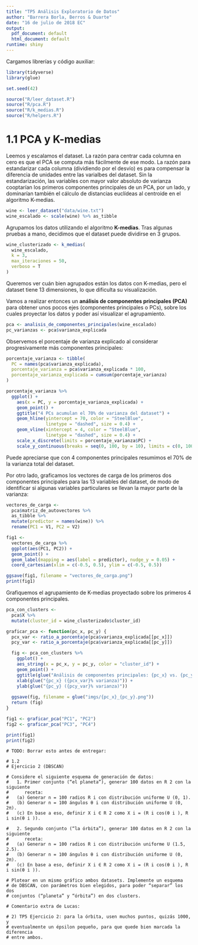 ```yaml
---
title: "TP5 Análisis Exploratorio de Datos"
author: "Barrera Borla, Berros & Duarte"
date: "16 de julio de 2018 EC"
output:
  pdf_document: default
  html_document: default
runtime: shiny
---
```


Cargamos librerías y código auxiliar:

```r
library(tidyverse)
library(glue)

set.seed(42)

source("R/leer_dataset.R")
source("R/pca.R")
source("R/k_medias.R")
source("R/helpers.R")
```

# 1.1 PCA y K-medias

Leemos y escalamos el dataset. La razón para centrar cada columna en cero es
que el PCA se computa más fácilmente de ese modo. La razón para estandarizar
cada columna (dividiendo por el desvío) es para compensar la diferencia
de unidades entre las varialbes del dataset. Sin la estandarización, las
variables con mayor valor absoluto de varianza cooptarían los primeros
componentes principales de un PCA, por un lado, y dominarían también el cálculo
de distancias euclídeas al centroide en el algoritmo K-medias.

```r
wine <- leer_dataset("data/wine.txt")
wine_escalado <- scale(wine) %>% as_tibble
```

Agrupamos los datos utilizando el algoritmo **K-medias**. Tras algunas pruebas
a mano, decidimos que el dataset puede dividirse en 3 grupos.

```r
wine_clusterizado <- k_medias(
  wine_escalado,
  k = 3,
  max_iteraciones = 50,
  verboso = T
)
```

Queremos ver cuán bien agrupados están los datos con K-medias, pero
el dataset tiene 13 dimensiones, lo que dificulta su visualización.

Vamos a realizar entonces un **análisis de componentes principales (PCA)** para
obtener unos pocos ejes (componentes principales o PCs), sobre los cuales
proyectar los datos y poder así visualizar el agrupamiento.

```r
pca <- analisis_de_componentes_principales(wine_escalado)
pc_varianzas <- pca$varianza_explicada
```

Observemos el porcentaje de varianza explicado al considerar progresivamente más
componentes principales:

```r
porcentaje_varianza <- tibble(
  PC = names(pca$varianza_explicada),
  porcentaje_varianza = pca$varianza_explicada * 100,
  porcentaje_varianza_explicada = cumsum(porcentaje_varianza)
)

porcentaje_varianza %>%
  ggplot() +
    aes(x = PC, y = porcentaje_varianza_explicada) +
    geom_point() +
    ggtitle("4 PCs acumulan el 70% de varianza del dataset") +
    geom_hline(yintercept = 70, color = "SteelBlue",
               linetype = "dashed", size = 0.4) +
    geom_vline(xintercept = 4, color = "SteelBlue",
               linetype = "dashed", size = 0.4) +
    scale_x_discrete(limits = porcentaje_varianza$PC) +
    scale_y_continuous(breaks = seq(0, 100, by = 10), limits = c(0, 100))
```

Puede apreciarse que con 4 componentes principales resumimos el 70% de la
varianza total del dataset.

Por otro lado, graficamos los vectores de carga de los primeros dos componentes
principales para las 13 variables del dataset, de modo de identificar si algunas
variables particulares se llevan la mayor parte de la varianza:

```r
vectores_de_carga <-
  pca$matriz_de_autovectores %>%
  as_tibble %>%
  mutate(predictor = names(wine)) %>%
  rename(PC1 = V1, PC2 = V2)

fig1 <-
  vectores_de_carga %>%
  ggplot(aes(PC1, PC2)) +
  geom_point() +
  geom_label(mapping = aes(label = predictor), nudge_y = 0.05) +
  coord_cartesian(xlim = c(-0.5, 0.5), ylim = c(-0.5, 0.5))

ggsave(fig1, filename = "vectores_de_carga.png")
print(fig1)
```

Grafiquemos el agrupamiento de K-medias proyectado sobre los primeros 4
componentes principales.

```r
pca_con_clusters <-
  pca$X %>% 
  mutate(cluster_id = wine_clusterizado$cluster_id)

graficar_pca <- function(pc_x, pc_y) {
  pcx_var <- ratio_a_porcentaje(pca$varianza_explicada[[pc_x]])
  pcy_var <- ratio_a_porcentaje(pca$varianza_explicada[[pc_y]])

  fig <- pca_con_clusters %>%
    ggplot() +
    aes_string(x = pc_x, y = pc_y, color = "cluster_id") +
    geom_point() +
    ggtitle(glue("Análisis de componentes principales: {pc_x} vs. {pc_y}")) +
    xlab(glue("{pc_x} ({pcx_var}% varianza)")) +
    ylab(glue("{pc_y} ({pcy_var}% varianza)"))
  
  ggsave(fig, filename = glue("imgs/{pc_x}_{pc_y}.png"))
  return (fig)
}

fig1 <- graficar_pca("PC1", "PC2")
fig2 <- graficar_pca("PC3", "PC4")

print(fig1)
print(fig2)
```

```
# TODO: Borrar esto antes de entregar:

# 1.2
# Ejercicio 2 (DBSCAN)

# Considere el siguiente esquema de generación de datos:
#   1. Primer conjunto (“el planeta”), generar 100 datos en R 2 con la siguiente
#      receta:
#   (a) Generar n = 100 radios R i con distribución uniforme U (0, 1).
#   (b) Generar n = 100 ángulos θ i con distribución uniforme U (0, 2π).
#   (c) En base a eso, definir X i ∈ R 2 como X i = (R i cos(θ i ), R i sin(θ i )).

#   2. Segundo conjunto (“la órbita”), generar 100 datos en R 2 con la siguiente
#      receta:
#   (a) Generar n = 100 radios R i con distribución uniforme U (1.5, 2.5).
#   (b) Generar n = 100 ángulos θ i con distribución uniforme U (0, 2π).
#   (c) En base a eso, definir X i ∈ R 2 como X i = (R i cos(θ i ), R i sin(θ i )).

# Plotear en un mismo gráfico ambos datasets. Implemente un esquema
# de DBSCAN, con parámetros bien elegidos, para poder “separar” los dos
# conjuntos (“planeta” y “órbita”) en dos clusters.

# Comentario extra de Lucas:

# 2) TP5 Ejercicio 2: para la órbita, usen muchos puntos, quizás 1000, y
# eventualmente un épsilon pequeño, para que quede bien marcada la diferencia
# entre ambos.
```